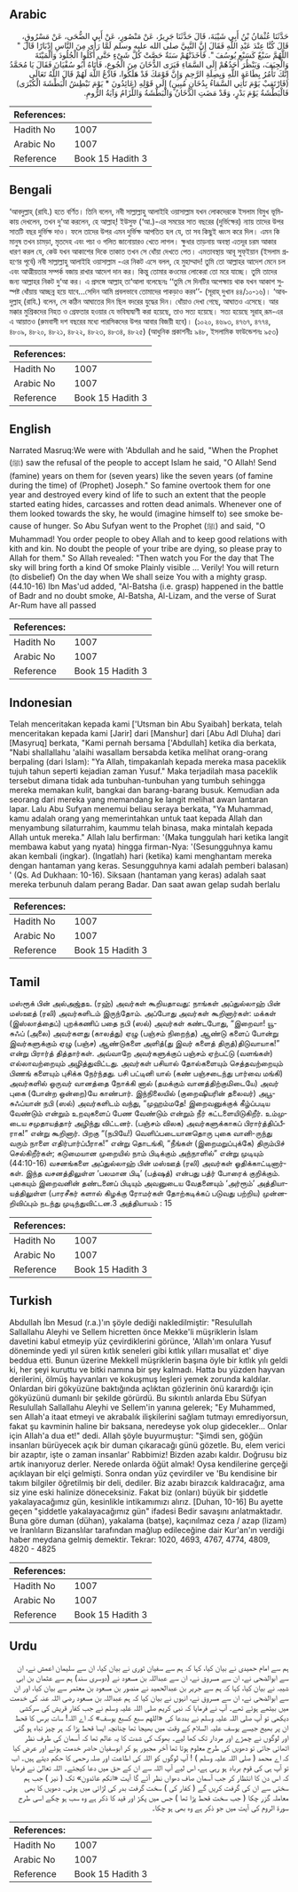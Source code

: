 ## Arabic


<div dir="rtl" lang="ar" style={{fontSize:'larger',backgroundColor:'#f8f9fa',padding:20}}>
حَدَّثَنَا عُثْمَانُ بْنُ أَبِي شَيْبَةَ، قَالَ حَدَّثَنَا جَرِيرٌ، عَنْ مَنْصُورٍ، عَنْ أَبِي الضُّحَى، عَنْ مَسْرُوقٍ، قَالَ كُنَّا عِنْدَ عَبْدِ اللَّهِ فَقَالَ إِنَّ النَّبِيَّ صلى الله عليه وسلم لَمَّا رَأَى مِنَ النَّاسِ إِدْبَارًا قَالَ ‏"‏ اللَّهُمَّ سَبْعٌ كَسَبْعِ يُوسُفَ ‏"‏‏.‏ فَأَخَذَتْهُمْ سَنَةٌ حَصَّتْ كُلَّ شَىْءٍ حَتَّى أَكَلُوا الْجُلُودَ وَالْمَيْتَةَ وَالْجِيَفَ، وَيَنْظُرَ أَحَدُهُمْ إِلَى السَّمَاءِ فَيَرَى الدُّخَانَ مِنَ الْجُوعِ، فَأَتَاهُ أَبُو سُفْيَانَ فَقَالَ يَا مُحَمَّدُ إِنَّكَ تَأْمُرُ بِطَاعَةِ اللَّهِ وَبِصِلَةِ الرَّحِمِ وَإِنَّ قَوْمَكَ قَدْ هَلَكُوا، فَادْعُ اللَّهَ لَهُمْ قَالَ اللَّهُ تَعَالَى ‏(‏فَارْتَقِبْ يَوْمَ تَأْتِي السَّمَاءُ بِدُخَانٍ مُبِينٍ‏)‏ إِلَى قَوْلِهِ ‏(‏عَائِدُونَ * يَوْمَ نَبْطِشُ الْبَطْشَةَ الْكُبْرَى‏)‏ فَالْبَطْشَةُ يَوْمَ بَدْرٍ، وَقَدْ مَضَتِ الدُّخَانُ وَالْبَطْشَةُ وَاللِّزَامُ وَآيَةُ الرُّومِ‏.‏
</div>
<div style={{backgroundColor:'#f8f9fa',padding:20, marginBottom: 10}}><table> <thead> <tr> <th>References:</th> <th></th> </tr> </thead> <tbody><tr><td>Hadith No</td><td>1007</td></tr><tr><td>Arabic No</td><td>1007</td></tr><tr><td>Reference</td><td>Book 15 Hadith 3</td></tr></tbody></table></div>

## Bengali


<div dir="ltr" lang="bn" style={{fontSize:'larger',backgroundColor:'#f8f9fa',padding:20}}>
‘আবদুল্লাহ্ (রাযি.) হতে বর্ণিত। তিনি বলেন, নবী সাল্লাল্লাহু আলাইহি ওয়াসাল্লাম যখন লোকদেরকে ইসলাম বিমুখ ভূমিকায় দেখলেন, তখন দু‘আ করলেন, হে আল্লাহ্! ইউসুফ (‘আ.)-এর সময়ের সাত বছরের (দুর্ভিক্ষের) ন্যায় তাদের উপর সাতটি বছর দুর্ভিক্ষ দাও। ফলে তাদের উপর এমন দুর্ভিক্ষ আপতিত হল যে, তা সব কিছুই ধ্বংস করে দিল। এমন কি মানুষ তখন চামড়া, মৃতদেহ এবং পচা ও গলিত জানোয়ারও খেতে লাগল। ক্ষুধার তাড়নায় অবস্থা এতদূর চরম আকার ধারণ করল যে, কেউ যখন আকাশের দিকে তাকাত তখন সে ধোঁয়া দেখতে পেত। এমতাবস্থায় আবূ সুফ্ইয়ান (ইসলাম গ্রহণের পূর্বে) নবী সাল্লাল্লাহু আলাইহি ওয়াসাল্লাম -এর নিকট এসে বলল, হে মুহাম্মাদ! তুমি তো আল্লাহর আদেশ মেনে চল এবং আত্মীয়তার সম্পর্ক বজায় রাখার আদেশ দান কর। কিন্তু তোমার কওমের লোকেরা তো মরে যাচ্ছে। তুমি তাদের জন্য আল্লাহর নিকট দু‘আ কর। এ প্রসঙ্গে আল্লাহ্ তা‘আলা বলেছেনঃ ‘‘তুমি সে দিনটির অপেক্ষায় থাক যখন আকাশ সুস্পষ্ট ধোঁয়ায় আচ্ছন্ন হয়ে যাবে...সেদিন আমি প্রবলভাবে তোমাদের পাকড়াও করব’’- (সূরাহ্ দুখান ৪৪/১০-১৬)। ‘আবদুল্লাহ্ (রাযি.) বলেন, সে কঠিন আঘাতের দিন ছিল বদরের যুদ্ধের দিন। ধোঁয়াও দেখা গেছে, আঘাতও এসেছে। আর মক্কার মুশ্রিকদের নিহত ও গ্রেফতার হওয়ার যে ভবিষ্যদ্বাণী করা হয়েছে, তাও সত্য হয়েছে। সত্য হয়েছে সূরাহ্ রূম-এর এ আয়াতও (রুমবাসী দশ বছরের মধ্যে পারসিকদের উপর আবার বিজয়ী হবে)। (১০২০, ৪৬৯৩, ৪৭৬৭, ৪৭৭৪, ৪৮০৯, ৪৮২০, ৪৮২১, ৪৮২২, ৪৮২৩, ৪৮৩৪, ৪৮২৫) (আধুনিক প্রকাশনীঃ ৯৪৮, ইসলামিক ফাউন্ডেশনঃ ৯৫৩)
</div>
<div style={{backgroundColor:'#f8f9fa',padding:20, marginBottom: 10}}><table> <thead> <tr> <th>References:</th> <th></th> </tr> </thead> <tbody><tr><td>Hadith No</td><td>1007</td></tr><tr><td>Arabic No</td><td>1007</td></tr><tr><td>Reference</td><td>Book 15 Hadith 3</td></tr></tbody></table></div>

## English


<div dir="ltr" lang="en" style={{fontSize:'larger',backgroundColor:'#f8f9fa',padding:20}}>
Narrated Masruq:We were with 'Abdullah and he said, "When the Prophet (ﷺ) saw the refusal of the people to accept Islam he said, "O Allah! Send (famine) years on them for (seven years) like the seven years (of famine during the time) of (Prophet) Joseph." So famine overtook them for one year and destroyed every kind of life to such an extent that the people started eating hides, carcasses and rotten dead animals. Whenever one of them looked towards the sky, he would (imagine himself to) see smoke because of hunger. So Abu Sufyan went to the Prophet (ﷺ) and said, "O Muhammad! You order people to obey Allah and to keep good relations with kith and kin. No doubt the people of your tribe are dying, so please pray to Allah for them." So Allah revealed: "Then watch you For the day that The sky will bring forth a kind Of smoke Plainly visible ... Verily! You will return (to disbelief) On the day when We shall seize You with a mighty grasp. (44.10-16) Ibn Mas'ud added, "Al-Batsha (i.e. grasp) happened in the battle of Badr and no doubt smoke, Al-Batsha, Al-Lizam, and the verse of Surat Ar-Rum have all passed
</div>
<div style={{backgroundColor:'#f8f9fa',padding:20, marginBottom: 10}}><table> <thead> <tr> <th>References:</th> <th></th> </tr> </thead> <tbody><tr><td>Hadith No</td><td>1007</td></tr><tr><td>Arabic No</td><td>1007</td></tr><tr><td>Reference</td><td>Book 15 Hadith 3</td></tr></tbody></table></div>

## Indonesian


<div dir="ltr" lang="id" style={{fontSize:'larger',backgroundColor:'#f8f9fa',padding:20}}>
Telah menceritakan kepada kami ['Utsman bin Abu Syaibah] berkata, telah menceritakan kepada kami [Jarir] dari [Manshur] dari [Abu Adl Dluha] dari [Masyruq] berkata, "Kami pernah bersama ['Abdullah] ketika dia berkata, "Nabi shallallahu 'alaihi wasallam bersabda ketika melihat orang-orang berpaling (dari Islam): "Ya Allah, timpakanlah kepada mereka masa paceklik tujuh tahun seperti kejadian zaman Yusuf." Maka terjadilah masa paceklik tersebut dimana tidak ada tunbuhan-tunbuhan yang tumbuh sehingga mereka memakan kulit, bangkai dan barang-barang busuk. Kemudian ada seorang dari mereka yang memandang ke langit melihat awan lantaran lapar. Lalu Abu Sufyan menemui beliau seraya berkata, "Ya Muhammad, kamu adalah orang yang memerintahkan untuk taat kepada Allah dan menyambung silaturrahim, kaummu telah binasa, maka mintalah kepada Allah untuk mereka." Allah lalu berfirman: '(Maka tunggulah hari ketika langit membawa kabut yang nyata) hingga firman-Nya: '(Sesungguhnya kamu akan kembali (ingkar). (Ingatlah) hari (ketika) kami menghantam mereka dengan hantaman yang keras. Sesungguhnya kami adalah pemberi balasan) ' (Qs. Ad Dukhaan: 10-16). Siksaan (hantaman yang keras) adalah saat mereka terbunuh dalam perang Badar. Dan saat awan gelap sudah berlalu
</div>
<div style={{backgroundColor:'#f8f9fa',padding:20, marginBottom: 10}}><table> <thead> <tr> <th>References:</th> <th></th> </tr> </thead> <tbody><tr><td>Hadith No</td><td>1007</td></tr><tr><td>Arabic No</td><td>1007</td></tr><tr><td>Reference</td><td>Book 15 Hadith 3</td></tr></tbody></table></div>

## Tamil


<div dir="ltr" lang="ta" style={{fontSize:'larger',backgroundColor:'#f8f9fa',padding:20}}>
மஸ்ரூக் பின் அல்அஜ்தஉ (ரஹ்) அவர்கள் கூறியதாவது: நாங்கள் அப்துல்லாஹ் பின் மஸ்ஊத் (ரலி) அவர்களிடம் இருந்தோம். அப்போது அவர்கள் கூறினார்கள்: மக்கள் (இஸ்லாத்தைப்) புறக்கணிப் பதை நபி (ஸல்) அவர்கள் கண்டபோது, “இறைவா! யூசுஃப் (அலை) அவர்களது (காலத்து) ஏழு (பஞ்சம் நிறைந்த) ஆண்டு களைப் போன்று இவர்களுக்கும் ஏழு (பஞ்ச) ஆண்டுகளை அளித்(து இவர் களைத் திருத்)திடுவாயாக!” என்று பிரார்த் தித்தார்கள். அவ்வாறே அவர்களுக்குப் பஞ்சம் ஏற்பட்டு (வளங்கள்) எல்லாவற்றையும் அழித்துவிட்டது. அவர்கள் பசியால் தோல்களையும் செத்தவற்றையும் பிணங் களையும் புசிக்க நேர்ந்தது. பசி பட்டினி யால் (கண் பஞ்சடைந்து பார்வை மங்கி) அவர்களில் ஒருவர் வானத்தை நோக்கி னால் (தமக்கும் வானத்திற்குமிடையே) அவர் புகை (போன்ற ஒன்றை)யே காண்பார். இந்நிலையில் (குறைஷியரின் தலைவர்) அபூசுஃப்யான் நபி (ஸல்) அவர்களிடம் வந்து, “முஹம்மதே! இறைவனுக்குக் கீழ்ப்படிய வேண்டும் என்றும் உறவுகளைப் பேண வேண்டும் என்றும் நீர் கட்டளையிடுகிறீர். உம்முடைய சமுதாயத்தார் அழிந்து விட்டனர். (பஞ்சம் விலக) அவர்களுக்காகப் பிரார்த்திப்பீராக!” என்று கூறினார். பிறகு “(நபியே!) வெளிப்படையானதொரு புகை வானி-ருந்து வரும் நாளை எதிர்பார்ப்பீராக!” என்று தொடங்கி, “நீங்கள் (இறைமறுப்புக்கே) திரும்பிச் செல்கிறீர்கள்; கடுமையான முறையில் நாம் பிடிக்கும் அந்நாளில்” என்று முடியும் (44:10-16) வசனங்களை அப்துல்லாஹ் பின் மஸ்ஊத் (ரலி) அவர்கள் ஓதிக்காட்டினார்கள். இந்த வசனத்திலுள்ள ‘பலமான பிடி’ (பத்ஷத்) என்பது பத்ர் போரைக் குறிக்கும். புகையும் இறைவனின் தண்டனைப் பிடியும் அவனுடைய வேதனையும் ‘அர்ரூம்’ அத்தியாயத்திலுள்ள (பாரசீகர் களால் கிழக்கு ரோமர்கள் தோற்கடிக்கப் படுவது பற்றிய) முன்னறிவிப்பும் நடந்து முடிந்துவிட்டன.3 அத்தியாயம் : 15
</div>
<div style={{backgroundColor:'#f8f9fa',padding:20, marginBottom: 10}}><table> <thead> <tr> <th>References:</th> <th></th> </tr> </thead> <tbody><tr><td>Hadith No</td><td>1007</td></tr><tr><td>Arabic No</td><td>1007</td></tr><tr><td>Reference</td><td>Book 15 Hadith 3</td></tr></tbody></table></div>

## Turkish


<div dir="ltr" lang="tr" style={{fontSize:'larger',backgroundColor:'#f8f9fa',padding:20}}>
Abdullah İbn Mesud (r.a.)'ın şöyle dediği nakledilmiştir: "Resulullah Sallallahu Aleyhi ve Sellem hicretten önce Mekke'li müşriklerin İslam davetini kabul etmeyip yüz çevirdiklerini görünce, 'Allah'ım onlara Yusuf döneminde yedi yıl süren kıtlık seneleri gibi kıtlık yılları musallat et' diye beddua etti. Bunun üzerine Mekkelİ müşriklerin başına öyle bir kıtlık yılı geldi ki, her şeyi kuruttu ve bitki namına bir şey kalmadı. Hatta bu yüzden hayvan derilerini, ölmüş hayvanları ve kokuşmuş leşleri yemek zorunda kaldılar. Onlardan biri gökyüzüne baktığında açlıktan gözlerinin önü karardığı için gökyüzünü dumanlı bir şekilde görürdü. Bu sıkıntılı anlarda Ebu Süfyan Resulullah Sallallahu Aleyhi ve Sellem'in yanına gelerek; "Ey Muhammed, sen Allah'a itaat etmeyi ve akrabalık ilişkilerini sağlam tutmayı emrediyorsun, fakat şu kavminin haline bir baksana, neredeyse yok olup gidecekler... Onlar için Allah'a dua et!" dedi. Allah şöyle buyurmuştur: "Şimdi sen, göğün insanları bürüyecek açık bir duman çıkaracağı günü gözetle. Bu, elem verici bir azaptır, işte o zaman insanlar' Rabbimiz! Bizden azabı kaldır. Doğrusu biz artık inanıyoruz derler. Nerede onlarda öğüt almak! Oysa kendilerine gerçeği açıklayan bir elçi gelmişti. Sonra ondan yüz çevirdiler ve 'Bu kendisine bir takım bilgiler öğretilmiş bir deli, dediler. Biz azabı birazcık kaldıracağız, ama siz yine eski halinize döneceksiniz. Fakat biz (onları) büyük bir şiddetle yakalayacağımız gün, kesinlikle intikamımızı alırız. [Duhan, 10-16] Bu ayette geçen "şiddetle yakalayacağımız gün" ifadesi Bedir savaşını anlatmaktadır. Buna göre duman (dühan), yakalama (batşe), kaçınılmaz ceza / azap (lizam) ve İranlıların Bizanslılar tarafından mağlup edileceğine dair Kur'an'ın verdiği haber meydana gelmiş demektir. Tekrar: 1020, 4693, 4767, 4774, 4809, 4820 - 4825
</div>
<div style={{backgroundColor:'#f8f9fa',padding:20, marginBottom: 10}}><table> <thead> <tr> <th>References:</th> <th></th> </tr> </thead> <tbody><tr><td>Hadith No</td><td>1007</td></tr><tr><td>Arabic No</td><td>1007</td></tr><tr><td>Reference</td><td>Book 15 Hadith 3</td></tr></tbody></table></div>

## Urdu


<div dir="rtl" lang="ur" style={{fontSize:'larger',backgroundColor:'#f8f9fa',padding:20}}>
ہم سے امام حمیدی نے بیان کیا، کہا کہ ہم سے سفیان ثوری نے بیان کیا، ان سے سلیمان اعمش نے، ان سے ابوالضحی نے، ان سے مسروق نے، ان سے عبداللہ بن مسعود نے (دوسری سند) ہم سے عثمان بن ابی شیبہ نے بیان کیا، کہا کہ ہم سے جریر بن عبدالحمید نے منصور بن مسعود بن معتمر سے بیان کیا، اور ان سے ابوالضحی نے، ان سے مسروق نے، انہوں نے بیان کیا کہ ہم عبداللہ بن مسعود رضی اللہ عنہ کی خدمت میں بیٹھے ہوئے تھے۔ آپ نے فرمایا کہ نبی کریم صلی اللہ علیہ وسلم نے جب کفار قریش کی سرکشی دیکھی تو آپ صلی اللہ علیہ وسلم نے بددعا کی «اللهم سبع كسبع يوسف» کہ اے اللہ! سات برس کا قحط ان پر بھیج جیسے یوسف علیہ السلام کے وقت میں بھیجا تھا چنانچہ ایسا قحط پڑا کہ ہر چیز تباہ ہو گئی اور لوگوں نے چمڑے اور مردار تک کھا لیے۔ بھوک کی شدت کا یہ عالم تھا کہ آسمان کی طرف نظر اٹھائی جاتی تو دھویں کی طرح معلوم ہوتا تھا آخر مجبور ہو کر ابوسفیان حاضر خدمت ہوئے اور عرض کیا کہ اے محمد ( صلی اللہ علیہ وسلم ) ! آپ لوگوں کو اللہ کی اطاعت اور صلہ رحمی کا حکم دیتے ہیں۔ اب تو آپ ہی کی قوم برباد ہو رہی ہے، اس لیے آپ اللہ سے ان کے حق میں دعا کیجئے۔ اللہ تعالیٰ نے فرمایا کہ اس دن کا انتظار کر جب آسمان صاف دھواں نظر آئے گا آیت «انکم عائدون» تک ( نیز ) جب ہم سختی سے ان کی گرفت کریں گے ( کفار کی ) سخت گرفت بدر کی لڑائی میں ہوئی۔ دھویں کا بھی معاملہ گزر چکا ( جب سخت قحط پڑا تھا ) جس میں پکڑ اور قید کا ذکر ہے وہ سب ہو چکے اسی طرح سورۃ الروم کی آیت میں جو ذکر ہے وہ بھی ہو چکا۔
</div>
<div style={{backgroundColor:'#f8f9fa',padding:20, marginBottom: 10}}><table> <thead> <tr> <th>References:</th> <th></th> </tr> </thead> <tbody><tr><td>Hadith No</td><td>1007</td></tr><tr><td>Arabic No</td><td>1007</td></tr><tr><td>Reference</td><td>Book 15 Hadith 3</td></tr></tbody></table></div>